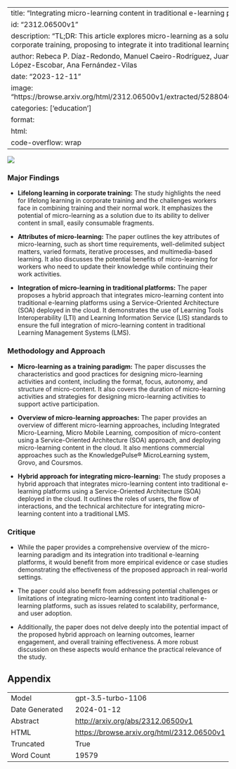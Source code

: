 
---
title: "Integrating micro-learning content in traditional e-learning platforms"
id: "2312.06500v1"
description: "TL;DR: This article explores micro-learning as a solution for corporate training, proposing to integrate it into traditional learning systems."
author: Rebeca P. Díaz-Redondo, Manuel Caeiro-Rodríguez, Juan José López-Escobar, Ana Fernández-Vilas
date: "2023-12-11"
image: "https://browse.arxiv.org/html/2312.06500v1/extracted/5288046/wistia.png"
categories: ['education']
format:
  html:
    code-overflow: wrap
---

![](https://browse.arxiv.org/html/2312.06500v1/extracted/5288046/wistia.png)

### Major Findings

- **Lifelong learning in corporate training:** The study highlights the need for lifelong learning in corporate training and the challenges workers face in combining training and their normal work. It emphasizes the potential of micro-learning as a solution due to its ability to deliver content in small, easily consumable fragments.

- **Attributes of micro-learning:** The paper outlines the key attributes of micro-learning, such as short time requirements, well-delimited subject matters, varied formats, iterative processes, and multimedia-based learning. It also discusses the potential benefits of micro-learning for workers who need to update their knowledge while continuing their work activities.

- **Integration of micro-learning in traditional platforms:** The paper proposes a hybrid approach that integrates micro-learning content into traditional e-learning platforms using a Service-Oriented Architecture (SOA) deployed in the cloud. It demonstrates the use of Learning Tools Interoperability (LTI) and Learning Information Service (LIS) standards to ensure the full integration of micro-learning content in traditional Learning Management Systems (LMS).

### Methodology and Approach

- **Micro-learning as a training paradigm:** The paper discusses the characteristics and good practices for designing micro-learning activities and content, including the format, focus, autonomy, and structure of micro-content. It also covers the duration of micro-learning activities and strategies for designing micro-learning activities to support active participation.

- **Overview of micro-learning approaches:** The paper provides an overview of different micro-learning approaches, including Integrated Micro-Learning, Micro Mobile Learning, composition of micro-content using a Service-Oriented Architecture (SOA) approach, and deploying micro-learning content in the cloud. It also mentions commercial approaches such as the KnowledgePulse® MicroLearning system, Grovo, and Coursmos.

- **Hybrid approach for integrating micro-learning:** The study proposes a hybrid approach that integrates micro-learning content into traditional e-learning platforms using a Service-Oriented Architecture (SOA) deployed in the cloud. It outlines the roles of users, the flow of interactions, and the technical architecture for integrating micro-learning content into a traditional LMS.

### Critique

- While the paper provides a comprehensive overview of the micro-learning paradigm and its integration into traditional e-learning platforms, it would benefit from more empirical evidence or case studies demonstrating the effectiveness of the proposed approach in real-world settings.

- The paper could also benefit from addressing potential challenges or limitations of integrating micro-learning content into traditional e-learning platforms, such as issues related to scalability, performance, and user adoption.

- Additionally, the paper does not delve deeply into the potential impact of the proposed hybrid approach on learning outcomes, learner engagement, and overall training effectiveness. A more robust discussion on these aspects would enhance the practical relevance of the study.

## Appendix

|          |          |
|----------|----------|
| Model     | gpt-3.5-turbo-1106       |
| Date Generated     | 2024-01-12       |
| Abstract | [http://arxiv.org/abs/2312.06500v1](http://arxiv.org/abs/2312.06500v1)        |
| HTML     | [https://browse.arxiv.org/html/2312.06500v1](https://browse.arxiv.org/html/2312.06500v1)       |
| Truncated       | True       |
| Word Count       | 19579       |